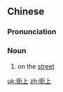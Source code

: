 ==Chinese==
{{zh-forms}}

===Pronunciation===
{{zh-pron
|m=jiēshàng
|c=gaai1 soeng6
|cat=n
}}

===Noun===
{{zh-noun}}

# on the [[street]]

[[uk:街上]]
[[zh:街上]]
